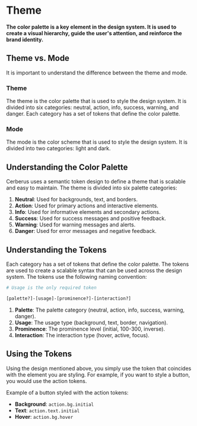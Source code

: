 
# Theme

**The color palette is a key element in the design system. It is used to create a visual hierarchy, guide the user's attention, and reinforce the brand identity.**

## Theme vs. Mode

It is important to understand the difference between the theme and mode.

### Theme

The theme is the color palette that is used to style the design system. It is divided into six categories: neutral, action, info, success, warning, and danger. Each category has a set of tokens that define the color palette.

### Mode

The mode is the color scheme that is used to style the design system. It is divided into two categories: light and dark.

<NoteAdmonition description="Cerberus comes built in with one theme (cerberus) that includes a light and dark mode." />

## Understanding the Color Palette

Cerberus uses a semantic token design to define a theme that is scalable and easy to maintain. The theme is divided into six palette categories:

1. **Neutral**: Used for backgrounds, text, and borders.
2. **Action**: Used for primary actions and interactive elements.
3. **Info**: Used for informative elements and secondary actions.
4. **Success**: Used for success messages and positive feedback.
5. **Warning**: Used for warning messages and alerts.
6. **Danger**: Used for error messages and negative feedback.

## Understanding the Tokens

Each category has a set of tokens that define the color palette. The tokens are used to create a scalable syntax that can be used across the design system. The tokens use the following naming convention:

```bash
# Usage is the only required token

[palette?]-[usage]-[prominence?]-[interaction?]
```

1. **Palette**: The palette category (neutral, action, info, success, warning, danger).
2. **Usage**: The usage type (background, text, border, navigation).
3. **Prominence**: The prominence level (initial, 100-300, inverse).
4. **Interaction**: The interaction type (hover, active, focus).

## Using the Tokens

Using the design mentioned above, you simply use the token that coincides with the element you are styling. For example, if you want to style a button, you would use the action tokens.

Example of a button styled with the action tokens:

- **Background**: `action.bg.initial`
- **Text**: `action.text.initial`
- **Hover**: `action.bg.hover`
